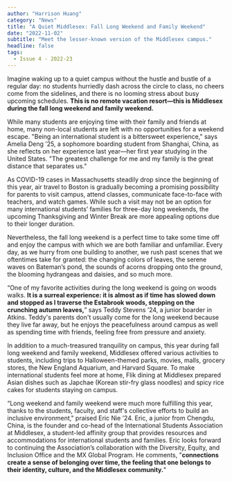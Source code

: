 ```yaml
---
author: "Harrison Huang"
category: "News"
title: "A Quiet Middlesex: Fall Long Weekend and Family Weekend"
date: "2022-11-02"
subtitle: "Meet the lesser-known version of the Middlesex campus."
headline: false
tags:
  - Issue 4 - 2022-23
---
```


Imagine waking up to a quiet campus without the hustle and bustle of a regular day: no students hurriedly dash across the circle to class, no cheers come from the sidelines, and there is no looming stress about busy upcoming schedules. **This is no remote vacation resort—this is Middlesex during the fall long weekend and family weekend.**

While many students are enjoying time with their family and friends at home, many non-local students are left with no opportunities for a weekend escape. "Being an international student is a bittersweet experience," says Amelia Deng ’25, a sophomore boarding student from Shanghai, China, as she reflects on her experience last year—her first year studying in the United States. "The greatest challenge for me and my family is the great distance that separates us."

As COVID-19 cases in Massachusetts steadily drop since the beginning of this year, air travel to Boston is gradually becoming a promising possibility for parents to visit campus, attend classes, communicate face-to-face with teachers, and watch games. While such a visit may not be an option for many international students’ families for three-day long weekends, the upcoming Thanksgiving and Winter Break are more appealing options due to their longer duration.

Nevertheless, the fall long weekend is a perfect time to take some time off and enjoy the campus with which we are both familiar and unfamiliar. Every day, as we hurry from one building to another, we rush past scenes that we oftentimes take for granted: the changing colors of leaves, the serene waves on Bateman’s pond, the sounds of acorns dropping onto the ground, the blooming hydrangeas and daisies, and so much more.

“One of my favorite activities during the long weekend is going on woods walks. **It is a surreal experience: it is almost as if time has slowed down and stopped as I traverse the Estabrook woods, stepping on the crunching autumn leaves,**” says Teddy Stevens ’24, a junior boarder in Atkins. Teddy's parents don't usually come for the long weekend because they live far away, but he enjoys the peacefulness around campus as well as spending time with friends, feeling free from pressure and anxiety.

In addition to a much-treasured tranquility on campus, this year during fall long weekend and family weekend, Middlesex offered various activities to students, including trips to Halloween-themed parks, movies, malls, grocery stores, the New England Aquarium, and Harvard Square. To make international students feel more at home, Flik dining at Middlesex prepared Asian dishes such as Japchae (Korean stir-fry glass noodles) and spicy rice cakes for students staying on campus.

“Long weekend and family weekend were much more fulfilling this year, thanks to the students, faculty, and staff's collective efforts to build an inclusive environment," praised Eric Nie ’24. Eric, a junior from Chengdu, China, is the founder and co-head of the International Students Association at Middlesex, a student-led affinity group that provides resources and accommodations for international students and families. Eric looks forward to continuing the Association’s collaboration with the Diversity, Equity, and Inclusion Office and the MX Global Program. He comments, "**connections create a sense of belonging over time, the feeling that one belongs to their identity, culture, and the Middlesex community.**"
